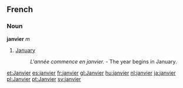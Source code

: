 ==French==
===Noun===
'''janvier''' ''m''

# [[January]]
#: ''L'année commence en janvier.'' - The year begins in January.

[[et:Janvier]]
[[es:janvier]]
[[fr:janvier]]
[[gl:Janvier]]
[[hu:janvier]]
[[nl:janvier]]
[[ja:janvier]]
[[pl:Janvier]]
[[pt:Janvier]]
[[sv:janvier]]